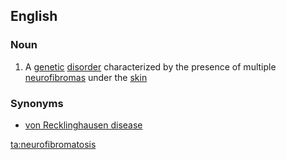 ==English==

===Noun===
{{wikipedia}}
{{en-noun|neurofibromatoses}}

#{{medicine}} A [[genetic]] [[disorder]] characterized by the presence of multiple [[neurofibroma]]s under the [[skin]]

===Synonyms===
*[[von Recklinghausen disease]]

[[ta:neurofibromatosis]]